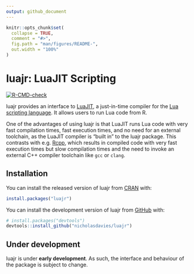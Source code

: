 ```yaml
---
output: github_document
---
```


```r
knitr::opts_chunk$set(
  collapse = TRUE,
  comment = "#>",
  fig.path = "man/figures/README-",
  out.width = "100%"
)
```

# luajr: LuaJIT Scripting

<!-- badges: start -->
[![R-CMD-check](https://github.com/nicholasdavies/luajr/actions/workflows/R-CMD-check.yaml/badge.svg)](https://github.com/nicholasdavies/luajr/actions/workflows/R-CMD-check.yaml)
<!-- badges: end -->

<!-- reminder: update README.md with devtools::build_readme() -->

luajr provides an interface to [LuaJIT](https://luajit.org), a just-in-time compiler for the [Lua scripting language](https://www.lua.org). It allows users to run Lua code from R.

One of the advantages of using luajr is that LuaJIT runs Lua code with very fast compilation times, fast execution times, and no need for an external toolchain, as the LuaJIT compiler is "built in" to the luajr package. This contrasts with e.g. [Rcpp](https://www.rcpp.org/), which results in compiled code with very fast execution times but slow compilation times and the need to invoke an external C++ compiler toolchain like `gcc` or `clang`.

## Installation

You can install the released version of luajr from [CRAN](https://CRAN.R-project.org/package=luajr) with:

```r
install.packages("luajr")
```

You can install the development version of luajr from [GitHub](https://github.com/nicholasdavies/luajr) with:

```r
# install.packages("devtools")
devtools::install_github("nicholasdavies/luajr")
```

## Under development
luajr is under **early development**. As such, the interface and behaviour of the package is subject to change.

<!--
## Example

This is a basic example which shows you how to solve a common problem:

```r
library(luajr)
## basic example code
```

What is special about using `README.Rmd` instead of just `README.md`? You can include R chunks like so:

```r
summary(cars)
```

You'll still need to render `README.Rmd` regularly, to keep `README.md` up-to-date. `devtools::build_readme()` is handy for this.

You can also embed plots, for example:

```r
plot(pressure)
```

In that case, don't forget to commit and push the resulting figure files, so they display on GitHub and CRAN.
-->
